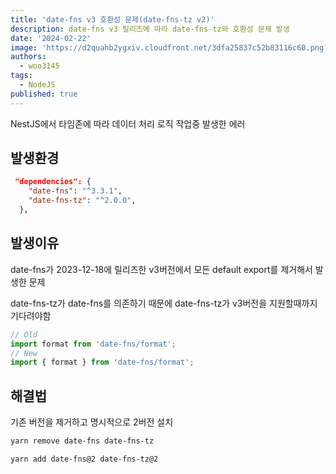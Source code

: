 ```yaml
---
title: 'date-fns v3 호환성 문제(date-fns-tz v2)'
description: date-fns v3 릴리즈에 따라 date-fns-tz와 호환성 문제 발생
date: '2024-02-22'
image: 'https://d2quahb2ygxiv.cloudfront.net/3dfa25837c52b83116c60.png?width=280&height=400'
authors:
  - woo3145
tags:
  - NodeJS
published: true
---
```


NestJS에서 타임존에 따라 데이터 처리 로직 작업중 발생한 에러

## 발생환경

```json
 "dependencies": {
    "date-fns": "^3.3.1",
    "date-fns-tz": "^2.0.0",
  },
```

## 발생이유

date-fns가 2023-12-18에 릴리즈한 v3버전에서 모든 default export를 제거해서 발생한 문제

date-fns-tz가 date-fns를 의존하기 때문에 date-fns-tz가 v3버전을 지원할때까지 기다려야함

```ts
// Old
import format from 'date-fns/format';
// New
import { format } from 'date-fns/format';
```

## 해결법

기존 버전을 제거하고 명시적으로 2버전 설치

```bash
yarn remove date-fns date-fns-tz

yarn add date-fns@2 date-fns-tz@2
```

